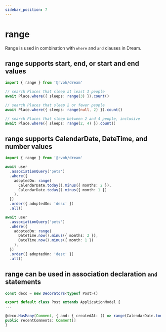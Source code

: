 ```yaml
---
sidebar_position: 7
---
```



# range

Range is used in combination with `where` and `and` clauses in Dream.

## range supports start, end, or start and end values

```ts
import { range } from '@rvoh/dream'

// search Places that sleep at least 3 people
await Place.where({ sleeps: range(3) }).count()

// search Places that sleep 2 or fewer people
await Place.where({ sleeps: range(null, 2) }).count()

// search Places that sleep between 2 and 4 people, inclusive
await Place.where({ sleeps: range(2, 4) }).count()
```

## range supports CalendarDate, DateTime, and number values

```ts
import { range } from '@rvoh/dream'

await user
  .associationQuery('pets')
  .where({
    adoptedOn: range(
      CalendarDate.today().minus({ months: 2 }),
      CalendarDate.today().minus({ month: 1 })
    ),
  })
  .order({ adoptedOn: 'desc' })
  .all()

await user
  .associationQuery('pets')
  .where({
    adoptedOn: range(
      DateTime.now().minus({ months: 2 }),
      DateTime.now().minus({ month: 1 })
    ),
  })
  .order({ adoptedOn: 'desc' })
  .all()
```

## range can be used in association declaration `and` statements

```ts
const deco = new Decorators<typeof Post>()

export default class Post extends ApplicationModel {
...

@deco.HasMany(Comment, { and: { createdAt: () => range(CalendarDate.today().minus({ weeks: 2 })) } })
public recentComments: Comment[]
}
```
